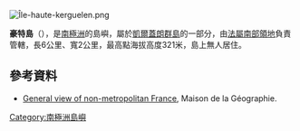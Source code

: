[[Image:Île-haute-kerguelen.png|right]]
{{coord|49|22|S|69|54|E|type:isle_region:FR-TF|display=inline,title}}

'''豪特島'''（{{lang-fr|Île Haute}}），是[[南極洲|南極洲]]的島嶼，屬於[[凱爾蓋朗群島|凱爾蓋朗群島]]的一部分，由[[法屬南部領地|法屬南部領地]]負責管轄，長6公里、寬2公里，最高點海拔高度321米，島上無人居住。

==參考資料==
* [http://www.mgm.fr/PUB/Mappemonde/M299/Tableau.pdf General view of non-metropolitan France]{{Wayback|url=http://www.mgm.fr/PUB/Mappemonde/M299/Tableau.pdf |date=20131105092108 }}, Maison de la Géographie.

{{Antarctica-geo-stub}}
[[Category:南極洲島嶼|Category:南極洲島嶼]]